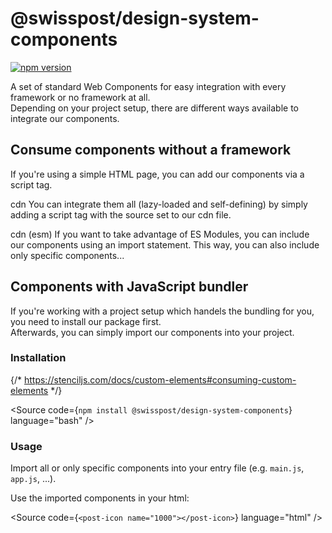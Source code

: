
<Meta of={GettingStartedStories} />

# @swisspost/design-system-components

[![npm version](https://badge.fury.io/js/@swisspost%2Fdesign-system-components.svg)](https://badge.fury.io/js/@swisspost%2Fdesign-system-components)

A set of standard Web Components for easy integration with every framework or no framework at all.<br/>
Depending on your project setup, there are different ways available to integrate our components.

## Consume components without a framework

If you're using a simple HTML page, you can add our components via a script tag.

<PostTabs>
  <PostTabHeader slot="tabs" panel="cdn-all">cdn</PostTabHeader>
  <PostTabPanel name="cdn-all">
    You can integrate them all (lazy-loaded and self-defining) by simply adding a script tag with the source set to our cdn file.
    <Source code={SampleCdnAll} language="html" />
  </PostTabPanel>

  <PostTabHeader slot="tabs" panel="cdn-esm-all">cdn (esm)</PostTabHeader>
  <PostTabPanel name="cdn-esm-all">
    If you want to take advantage of ES Modules, you can include our components using an import
    statement.
    <Source code={SampleCdnEsmAll} language="html" />
    This way, you can also include only specific components...
    <Source code={SampleCdnEsmSpecific} language="html" />
  </PostTabPanel>

</PostTabs>

## Components with JavaScript bundler

If you're working with a project setup which handels the bundling for you, you need to install our package first.<br/>
Afterwards, you can simply import our components into your project.

### Installation

{/* https://stenciljs.com/docs/custom-elements#consuming-custom-elements */}

<Source code={`npm install @swisspost/design-system-components`} language="bash" />

### Usage

Import all or only specific components into your entry file (e.g. `main.js`, `app.js`, ...).

<Source
  code={SampleJsAll}
  language="javascript"
/>

<Source
  code={SampleJsSpecific}
  language="javascript"
/>

Use the imported components in your html:

<Source
  code={`<post-icon name="1000"></post-icon>`}
  language="html"
/>
